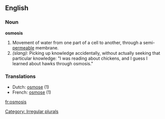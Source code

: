 ==English==

===Noun===
'''osmosis'''
# Movement of water from one part of a cell to another, through a semi-[[permeable]] membrane.
# ''(slang):'' Picking up knowledge accidentally, without actually seeking that particular knowledge: "I was reading about chickens, and I guess I learned about hawks through osmosis."

===Translations===
*Dutch: [[osmose]] {{f}} (1) 
*French: [[osmose]] {{f}} (1)

[[Category: Irregular plurals]]

[[fr:osmosis]]